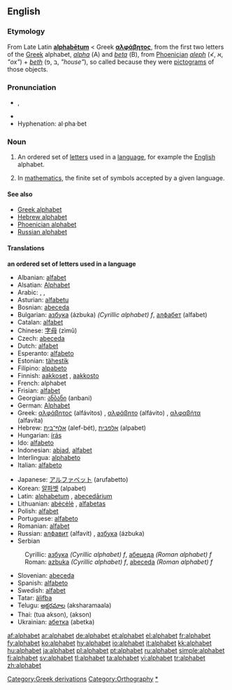 {{wikipedia}}
==English==

===Etymology===
From Late Latin '''[[alphabetum|alphabētum]]''' < Greek '''[[αλφάβητος]]''', from the first two letters of the [[Greek]] alphabet, ''[[alpha]]'' (Α) and ''[[beta]]'' (Β), from [[Phoenician]] ''[[aleph]]'' (≮, א, ''"ox"'') + ''[[beth]]'' (ב ,פ, ''"house"''), so called because they were [[pictogram]]s of those objects.
===Pronunciation===
*{{IPA|/ˈæl.fəˌbɛt/}}, {{SAMPA|/"{lf@%bEt/}}
*{{audio|en-us-alphabet.ogg|Audio (US)}}
*Hyphenation: al·pha·bet

===Noun===
{{en-noun}}

# An ordered set of [[letter]]s used in a [[language]], for example the [[English]] alphabet.
#{{math}} In [[mathematics]], the finite set of symbols accepted by a given language.

====See also====
*[[Greek alphabet]]
*[[Hebrew alphabet]]
*[[Phoenician alphabet]]
*[[Russian alphabet]]

====Translations====
'''an ordered set of letters used in a language'''
{{top}}
*Albanian: [[alfabet]]
*Alsatian: [[Alphabet]]
*Arabic: {{ARchar|[[حروف الهجاء|حُرُوفُ الهِجَاء]]}} {{IPAchar|(ħurúːf al-hijáː’)}}, {{ARchar|[[ابجد|أبْجَد]]}} {{IPAchar|(’ábʤad)}}, {{ARchar|[[الألفباء|الألِفْبَاء]]}} {{IPAchar|(al-’alifbáː’)}}
*Asturian: [[alfabetu]] {{m}}
*Bosnian: [[abeceda]] {{f}}
*Bulgarian: [[азбука]] (ázbuka) ''(Cyrillic alphabet) f'', [[алфабет]] (alfabet)
*Catalan: [[alfabet]] {{m}}
*Chinese: [[字母]] (zìmǔ)
*Czech: [[abeceda]] {{f}}
*Dutch: [[alfabet]]
*Esperanto: [[alfabeto]]
*Estonian: [[tähestik]]
*Filipino: [[alpabeto]]
*Finnish: [[aakkoset]] {{p}}, [[aakkosto]]
*French: alphabet {{m}}
*Frisian: [[alfabet]]
*Georgian: [[ანბანი]] (anbani)
*German: [[Alphabet]] {{n}}
*Greek: [[αλφάβητος]] (alfávitos) {{f}}, [[αλφάβητο]] (alfávito) {{n}}, [[αλφαβήτα]] (alfavíta) {{f}}
*Hebrew: [[אלף־בית]] (alef-bét), [[אלפבית]] (alpabet)
*Hungarian: [[írás]]
*Ido: [[alfabeto]]
*Indonesian: [[abjad]], [[alfabet]]
*Interlingua: [[alphabeto]]
*Italian: [[alfabeto]] {{m}}
{{mid}}
*Japanese: [[アルファベット]] (arufabetto)
*Korean: [[알파벳]] (alpabet)
*Latin: [[alphabetum]] {{n}}, [[abecedarium|abecedārium]] {{n}}
*Lithuanian: [[abėcėlė]] {{f}}, [[alfabetas]] {{m}}
*Polish: [[alfabet]] {{m}}
*Portuguese: [[alfabeto]] {{m}}
*Romanian: [[alfabet]] {{n}}
*Russian: [[алфавит]] (alfavít) {{m}}, [[азбука]] (ázbuka) {{f}}
*Serbian
:Cyrillic: [[азбука]] ''(Cyrillic alphabet) f'', [[абецеда]] ''(Roman alphabet) f''
:Roman: [[azbuka]] ''(Cyrillic alphabet) f'', [[abeceda]] ''(Roman alphabet) f''
*Slovenian: [[abeceda]] {{f}}
*Spanish: [[alfabeto]] {{m}}
*Swedish: [[alfabet]] {{n}}
*Tatar: [[älifba]]
*Telugu: [[అక్షరమాల]] (aksharamaala)
*Thai: {{THchar|[[ตัวอักษร]]}} (tua akson), {{THchar|[[อักษร]]}} (akson)
*Ukrainian: [[абетка]] (abetka) {{f}}
{{bottom}}

[[Category:Greek derivations]]
[[Category:Orthography]]
[[Category:Alphabets|*]]

[[af:alphabet]]
[[ar:alphabet]]
[[de:alphabet]]
[[et:alphabet]]
[[el:alphabet]]
[[fr:alphabet]]
[[fy:alphabet]]
[[ko:alphabet]]
[[hy:alphabet]]
[[io:alphabet]]
[[it:alphabet]]
[[kk:alphabet]]
[[hu:alphabet]]
[[ja:alphabet]]
[[pl:alphabet]]
[[pt:alphabet]]
[[ru:alphabet]]
[[simple:alphabet]]
[[fi:alphabet]]
[[sv:alphabet]]
[[tl:alphabet]]
[[ta:alphabet]]
[[vi:alphabet]]
[[tr:alphabet]]
[[zh:alphabet]]